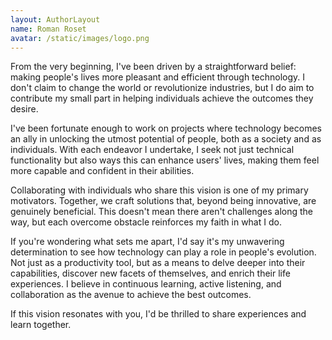 ```yaml
---
layout: AuthorLayout
name: Roman Roset
avatar: /static/images/logo.png
---
```



From the very beginning, I've been driven by a straightforward belief: making people's lives more pleasant and efficient through technology. I don't claim to change the world or revolutionize industries, but I do aim to contribute my small part in helping individuals achieve the outcomes they desire.

I've been fortunate enough to work on projects where technology becomes an ally in unlocking the utmost potential of people, both as a society and as individuals. With each endeavor I undertake, I seek not just technical functionality but also ways this can enhance users' lives, making them feel more capable and confident in their abilities.

Collaborating with individuals who share this vision is one of my primary motivators. Together, we craft solutions that, beyond being innovative, are genuinely beneficial. This doesn't mean there aren't challenges along the way, but each overcome obstacle reinforces my faith in what I do.

If you're wondering what sets me apart, I'd say it's my unwavering determination to see how technology can play a role in people's evolution. Not just as a productivity tool, but as a means to delve deeper into their capabilities, discover new facets of themselves, and enrich their life experiences. I believe in continuous learning, active listening, and collaboration as the avenue to achieve the best outcomes.

If this vision resonates with you, I'd be thrilled to share experiences and learn together.
